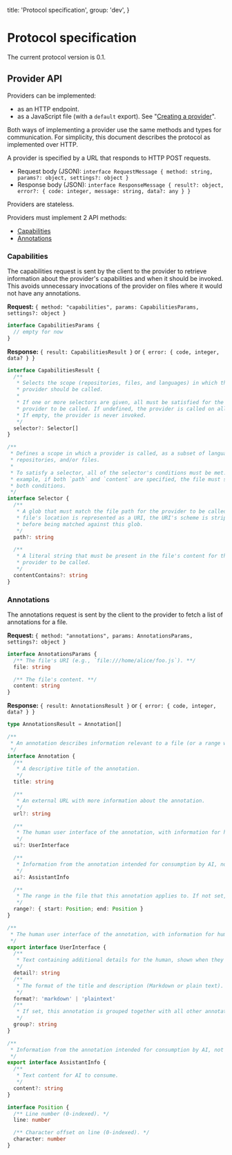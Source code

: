   title: 'Protocol specification',
  group: 'dev',
}

# Protocol specification

The current protocol version is 0.1.

## Provider API

Providers can be implemented:

- as an HTTP endpoint.
- as a JavaScript file (with a `default` export). See "[Creating a provider](creating-a-provider.mdx)".

Both ways of implementing a provider use the same methods and types for communication. For simplicity, this document describes the protocol as implemented over HTTP.

A provider is specified by a URL that responds to HTTP POST requests.

- Request body (JSON): `interface RequestMessage { method: string, params?: object, settings?: object }`
- Response body (JSON): `interface ResponseMessage { result?: object, error?: { code: integer, message: string, data?: any } }`

Providers are stateless.

Providers must implement 2 API methods:

- [Capabilities](#capabilities)
- [Annotations](#annotations)

### Capabilities

The capabilities request is sent by the client to the provider to retrieve information about the provider's capabilities and when it should be invoked. This avoids unnecessary invocations of the provider on files where it would not have any annotations.

**Request:** `{ method: "capabilities", params: CapabilitiesParams, settings?: object }`

```typescript
interface CapabilitiesParams {
  // empty for now
}
```

**Response:** `{ result: CapabilitiesResult }` or `{ error: { code, integer, data? } }`

```typescript
interface CapabilitiesResult {
  /**
   * Selects the scope (repositories, files, and languages) in which this
   * provider should be called.
   *
   * If one or more selectors are given, all must be satisfied for the
   * provider to be called. If undefined, the provider is called on all files.
   * If empty, the provider is never invoked.
   */
  selector?: Selector[]
}

/**
 * Defines a scope in which a provider is called, as a subset of languages,
 * repositories, and/or files.
 *
 * To satisfy a selector, all of the selector's conditions must be met. For
 * example, if both `path` and `content` are specified, the file must satisfy
 * both conditions.
 */
interface Selector {
  /**
   * A glob that must match the file path for the provider to be called. If the
   * file's location is represented as a URI, the URI's scheme is stripped
   * before being matched against this glob.
   */
  path?: string

  /**
   * A literal string that must be present in the file's content for the
   * provider to be called.
   */
  contentContains?: string
}
```

### Annotations

The annotations request is sent by the client to the provider to fetch a list of annotations for a file.

**Request:** `{ method: "annotations", params: AnnotationsParams, settings?: object }`

```typescript
interface AnnotationsParams {
  /** The file's URI (e.g., `file:///home/alice/foo.js`). **/
  file: string

  /** The file's content. **/
  content: string
}
```

**Response:** `{ result: AnnotationsResult }` or `{ error: { code, integer, data? } }`

```typescript
type AnnotationsResult = Annotation[]

/**
 * An annotation describes information relevant to a file (or a range within a file).
 */
interface Annotation {
  /**
   * A descriptive title of the annotation.
   */
  title: string

  /**
   * An external URL with more information about the annotation.
   */
  url?: string

  /**
   * The human user interface of the annotation, with information for human consumption.
   */
  ui?: UserInterface

  /**
   * Information from the annotation intended for consumption by AI, not humans.
   */
  ai?: AssistantInfo

  /**
   * The range in the file that this annotation applies to. If not set, the annotation applies to the entire file.
   */
  range?: { start: Position; end: Position }
}

/**
 * The human user interface of the annotation, with information for human consumption.
 */
export interface UserInterface {
  /**
   * Text containing additional details for the human, shown when they interact with the annotation.
   */
  detail?: string
  /**
   * The format of the title and description (Markdown or plain text).
   */
  format?: 'markdown' | 'plaintext'
  /**
   * If set, this annotation is grouped together with all other annotations with the same `group` value.
   */
  group?: string
}

/**
 * Information from the annotation intended for consumption by AI, not humans.
 */
export interface AssistantInfo {
  /**
   * Text content for AI to consume.
   */
  content?: string
}

interface Position {
  /** Line number (0-indexed). */
  line: number

  /** Character offset on line (0-indexed). */
  character: number
}
```
